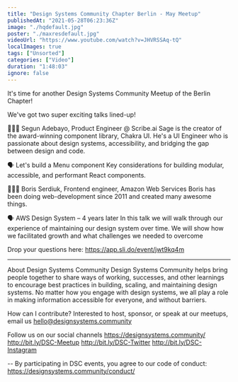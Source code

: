 ```yaml
---
title: "Design Systems Community Chapter Berlin - May Meetup"
publishedAt: "2021-05-28T06:23:36Z"
image: "./hqdefault.jpg"
poster: "./maxresdefault.jpg"
videoUrl: "https://www.youtube.com/watch?v=JHVRSSAq-tQ"
localImages: true
tags: ["Unsorted"]
categories: ["Video"]
duration: "1:48:03"
ignore: false
---
```


It's time for another Design Systems Community Meetup of the Berlin Chapter!

We've got two super exciting talks lined-up!

👨🏼‍💻 Segun Adebayo, Product Engineer @ Scribe.ai
Sage is the creator of the award-winning component library, Chakra UI. He's a UI Engineer who is passionate about design systems, accessibility, and bridging the gap between design and code.

🗣 Let's build a Menu component
Key considerations for building modular, accessible, and performant React components.

👨🏼‍💻 Boris Serdiuk, Frontend engineer, Amazon Web Services
Boris has been doing web-development since 2011 and created many awesome things.

🗣 AWS Design System – 4 years later
In this talk we will walk through our experience of maintaining our design system over time. We will show how we facilitated growth and what challenges we needed to overcome

Drop your questions here: https://app.sli.do/event/jwt9kq4m

---

About Design Systems Community
Design Systems Community helps bring people together to share ways of working, successes, and other learnings to encourage best practices in building, scaling, and maintaining design systems. No matter how you engage with design systems, we all play a role in making information accessible for everyone, and without barriers.

How can I contribute?
Interested to host, sponsor, or speak at our meetups, email us hello@designsystems.community

Follow us on our social channels
https://designsystems.community/
http://bit.ly/DSC-Meetup
http://bit.ly/DSC-Twitter
http://bit.ly/DSC-Instagram

--
By participating in DSC events, you agree to our code of conduct: https://designsystems.community/conduct/
